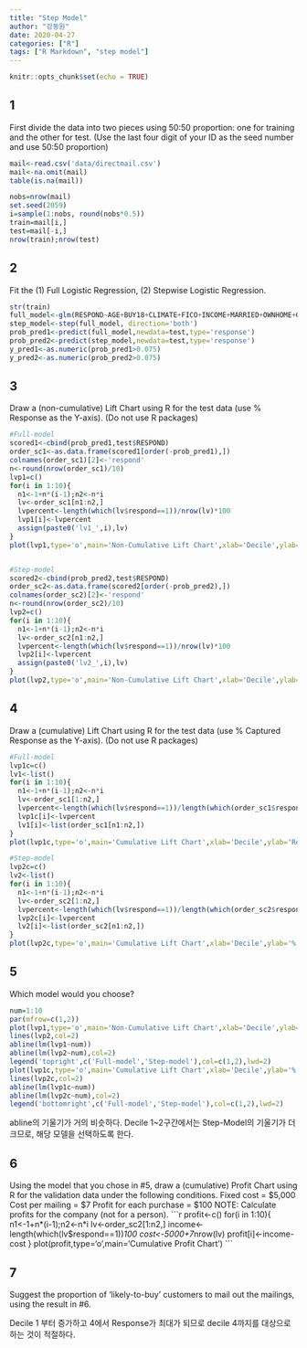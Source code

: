 ```yaml
---
title: "Step Model"
author: "강동원"
date: 2020-04-27
categories: ["R"]
tags: ["R Markdown", "step model"]
---
```


```r
knitr::opts_chunk$set(echo = TRUE)
```

## 1
 First divide the data into two pieces using 50:50 proportion: one for
training and the other for test. (Use the last four digit of your ID as the
seed number and use 50:50 proportion)
```r
mail<-read.csv('data/directmail.csv')
mail<-na.omit(mail)
table(is.na(mail))

nobs=nrow(mail)
set.seed(2059)
i=sample(1:nobs, round(nobs*0.5))
train=mail[i,]
test=mail[-i,]
nrow(train);nrow(test)
```


## 2
 Fit the (1) Full Logistic Regression, (2) Stepwise Logistic Regression.
```r
str(train)
full_model<-glm(RESPOND~AGE+BUY18+CLIMATE+FICO+INCOME+MARRIED+OWNHOME+GENDER,family='binomial',data=train)
step_model<-step(full_model, direction='both')
prob_pred1<-predict(full_model,newdata=test,type='response')
prob_pred2<-predict(step_model,newdata=test,type='response')
y_pred1<-as.numeric(prob_pred1>0.075)
y_pred2<-as.numeric(prob_pred2>0.075)
```


## 3
 Draw a (non-cumulative) Lift Chart using R for the test data (use %
Response as the Y-axis). (Do not use R packages)
```r
#Full-model
scored1<-cbind(prob_pred1,test$RESPOND)
order_sc1<-as.data.frame(scored1[order(-prob_pred1),])
colnames(order_sc1)[2]<-'respond'
n<-round(nrow(order_sc1)/10)
lvp1=c()
for(i in 1:10){
  n1<-1+n*(i-1);n2<-n*i
  lv<-order_sc1[n1:n2,]
  lvpercent<-length(which(lv$respond==1))/nrow(lv)*100
  lvp1[i]<-lvpercent
  assign(paste0('lv1_',i),lv)
}
plot(lvp1,type='o',main='Non-Cumulative Lift Chart',xlab='Decile',ylab='Response (%)')


#Step-model
scored2<-cbind(prob_pred2,test$RESPOND)
order_sc2<-as.data.frame(scored2[order(-prob_pred2),])
colnames(order_sc2)[2]<-'respond'
n<-round(nrow(order_sc2)/10)
lvp2=c()
for(i in 1:10){
  n1<-1+n*(i-1);n2<-n*i
  lv<-order_sc2[n1:n2,]
  lvpercent<-length(which(lv$respond==1))/nrow(lv)*100
  lvp2[i]<-lvpercent
  assign(paste0('lv2_',i),lv)
}
plot(lvp2,type='o',main='Non-Cumulative Lift Chart',xlab='Decile',ylab='Response (%)')
```


## 4
 Draw a (cumulative) Lift Chart using R for the test data (use %
Captured Response as the Y-axis). (Do not use R packages)
```r
#Full-model
lvp1c=c()
lv1<-list()
for(i in 1:10){
  n1<-1+n*(i-1);n2<-n*i
  lv<-order_sc1[1:n2,]
  lvpercent<-length(which(lv$respond==1))/length(which(order_sc1$respond==1))
  lvp1c[i]<-lvpercent
  lv1[i]<-list(order_sc1[n1:n2,])
}
plot(lvp1c,type='o',main='Cumulative Lift Chart',xlab='Decile',ylab='Response (%)')

#Step-model
lvp2c=c()
lv2<-list()
for(i in 1:10){
  n1<-1+n*(i-1);n2<-n*i
  lv<-order_sc2[1:n2,]
  lvpercent<-length(which(lv$respond==1))/length(which(order_sc2$respond==1))
  lvp2c[i]<-lvpercent
  lv2[i]<-list(order_sc2[n1:n2,])
}
plot(lvp2c,type='o',main='Cumulative Lift Chart',xlab='Decile',ylab='% Captured Response')
```


## 5
 Which model would you choose?
```r
num=1:10
par(mfrow=c(1,2))
plot(lvp1,type='o',main='Non-Cumulative Lift Chart',xlab='Decile',ylab='Response (%)')
lines(lvp2,col=2)
abline(lm(lvp1~num))
abline(lm(lvp2~num),col=2)
legend('topright',c('Full-model','Step-model'),col=c(1,2),lwd=2)
plot(lvp1c,type='o',main='Cumulative Lift Chart',xlab='Decile',ylab='% Captured Response')
lines(lvp2c,col=2)
abline(lm(lvp1c~num))
abline(lm(lvp2c~num),col=2)
legend('bottomright',c('Full-model','Step-model'),col=c(1,2),lwd=2)
```
 abline의 기울기가 거의 비슷하다. Decile 1~2구간에서는 Step-Model의 기울기가 더 크므로, 해당 모델을 선택하도록 한다.


## 6
 Using the model that you chose in #5, draw a (cumulative) Profit Chart
using R for the validation data under the following conditions.
    Fixed cost = $5,000
    Cost per mailing = $7
    Profit for each purchase = $100
NOTE: Calculate profits for the company (not for a person).
```r
profit<-c()
for(i in 1:10){
  n1<-1+n*(i-1);n2<-n*i
  lv<-order_sc2[1:n2,]
  income<-length(which(lv$respond==1))*100
  cost<-5000+7*nrow(lv)
  profit[i]<-income-cost
}
plot(profit,type='o',main='Cumulative Profit Chart')
```


## 7
 Suggest the proportion of ‘likely-to-buy’ customers to mail out the
mailings, using the result in #6.

 Decile 1 부터 증가하고 4에서 Response가 최대가 되므로 decile 4까지를 대상으로 하는 것이 적절하다.